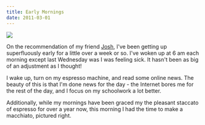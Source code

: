 ```yaml
---
title: Early Mornings
date: 2011-03-01
---
```



 ![](330EBB69DC6F4AC3A9E89618A20C3799.jpg)

On the recommendation of my friend [Josh](http://twitter.com/#!/jjcomer), I've been getting up superfluously early for a little over a week or so. I've woken up at 6 am each morning except last Wednesday was I was feeling sick. It hasn't been as big of an adjustment as I thought!

I wake up, turn on my espresso machine, and read some online news. The beauty of this is that I'm done news for the day - the Internet bores me for the rest of the day, and I focus on my schoolwork a lot better.

Additionally, while my mornings have been graced my the pleasant staccato of espresso for over a year now, this morning I had the time to make a macchiato, pictured right.


  